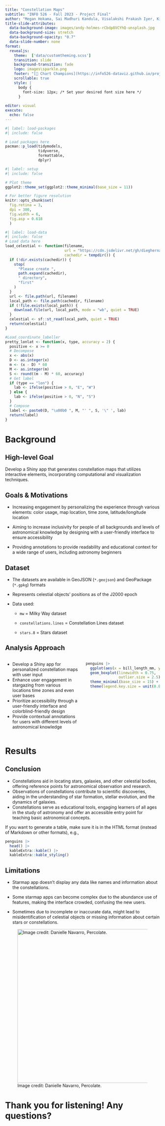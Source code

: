 ```yaml
---
title: "Constellation Maps"
subtitle: "INFO 526 - Fall 2023 - Project Final"
author: "Megan Hokama, Sai Madhuri Kandula, Visalakshi Prakash Iyer, Kiwoon Hong, Tejashwini Kasa"
title-slide-attributes:
  data-background-image: images/andy-holmes-rCbdp8VCYhQ-unsplash.jpg
  data-background-size: stretch
  data-background-opacity: "0.7"
  data-slide-number: none
format:
  revealjs:
    theme:  ['data/customtheming.scss']
    transition: slide
    background-transition: fade
    logo: images\sparkle.png
    footer: "[🌠 Chart Champions](https://info526-dataviz.github.io/project-final-Chart-Champions/)"
    scrollable: true
    style: |
      body {
        font-size: 12px; /* Set your desired font size here */
      }
  
editor: visual
execute:
  echo: false
---
```


```r
#| label: load-packages
#| include: false

# Load packages here
pacman::p_load(tidymodels,
               tidyverse,
               formattable, 
               dplyr)

```

```r
#| label: setup
#| include: false

# Plot theme
ggplot2::theme_set(ggplot2::theme_minimal(base_size = 11))

# For better figure resolution
knitr::opts_chunk$set(
  fig.retina = 3, 
  dpi = 300, 
  fig.width = 6, 
  fig.asp = 0.618 
  )
```

```r
#| label: load-data
#| include: false
# Load data here
load_celestial <- function(filename,
                           url = "https://cdn.jsdelivr.net/gh/dieghernan/celestial_data@main/data/",
                           cachedir = tempdir()) {
  if (!dir.exists(cachedir)) {
    stop(
      "Please create ",
      path.expand(cachedir),
      " directory",
      "first"
    )
  }
  url <- file.path(url, filename)
  local_path <- file.path(cachedir, filename)
  if (!file.exists(local_path)) {
    download.file(url, local_path, mode = "wb", quiet = TRUE)
  }
  celestial <- sf::st_read(local_path, quiet = TRUE)
  return(celestial)
}

#Load_coordinate_labeller
pretty_lonlat <- function(x, type, accuracy = 2) {
  positive <- x >= 0
  # Decompose
  x <- abs(x)
  D <- as.integer(x)
  m <- (x - D) * 60
  M <- as.integer(m)
  S <- round((m - M) * 60, accuracy)
  # Get label
  if (type == "lon") {
    lab <- ifelse(positive > 0, "E", "W")
  } else {
    lab <- ifelse(positive > 0, "N", "S")
  }
  # Compose
  label <- paste0(D, "\u00b0 ", M, "' ", S, '\" ', lab)
  return(label)
}
```

# Background

## High-level Goal

Develop a Shiny app that generates constellation maps that utilizes interactive elements, incorporating computational and visualization techniques.

## Goals & Motivations

-   Increasing engagement by personalizing the experience through various elements: color usage, map location, time zone, latitude/longitude location

-   Aiming to increase inclusivity for people of all backgrounds and levels of astronomical knowledge by designing with a user-friendly interface to ensure accessibility

-   Providing annotations to provide readability and educational context for a wide range of users, including astronomy beginners

## Dataset

-   The datasets are available in GeoJSON (`*.geojson`) and GeoPackage (`*.gpkg`) formats

-   Represents celestial objects' positions as of the J2000 epoch

-   Data used:

    -   `mw` = Milky Way dataset

    -   `constellations.lines` = Constellation Lines dataset

    -   `stars.8` = Stars dataset

## Analysis Approach

::: columns
::: {.column width="50%"}
-   Develop a Shiny app for personalized constellation maps with user input
-   Enhance user engagement in stargazing from various locations time zones and even user bases
-   Prioritize accessibility through a user-friendly interface and colorblind-friendly design
-   Provide contextual annotations for users with different levels of astronomical knowledge
:::

::: {.column width="50%"}
```r
penguins |>
  ggplot(aes(x = bill_length_mm, y = species, color = species)) +
  geom_boxplot(linewidth = 0.75,
               outlier.size = 2.5) +
  theme_minimal(base_size = 15) +
  theme(legend.key.size = unit(0.8, "cm"))
```
:::
:::

# Results

## Conclusion {.column width="50%"}

-   Constellations aid in locating stars, galaxies, and other celestial bodies, offering reference points for astronomical observation and research.
-   Observations of constellations contribute to scientific discoveries, aiding in the understanding of star formation, stellar evolution, and the dynamics of galaxies.
-   Constellations serve as educational tools, engaging learners of all ages in the study of astronomy and offer an accessible entry point for teaching basic astronomical concepts.

If you want to generate a table, make sure it is in the HTML format (instead of Markdown or other formats), e.g.,

```r
penguins |> 
  head() |>
  kableExtra::kable() |>
  kableExtra::kable_styling()
```

## Limitations

-   Starmap app doesn't display any data like names and information about the constellations.

-   Some starmap apps can become complex due to the abundance use of features, making the interface crowded, confusing the new users.

-   Sometimes due to incomplete or inaccurate data, might lead to misidentification of celestial objects or missing information about certain stars or constellations.

![Image credit: Danielle Navarro, Percolate.](images/watercolour_sys02_img34_teacup-ocean.png){fig-align="center" width="500"}

# Thank you for listening! Any questions?
